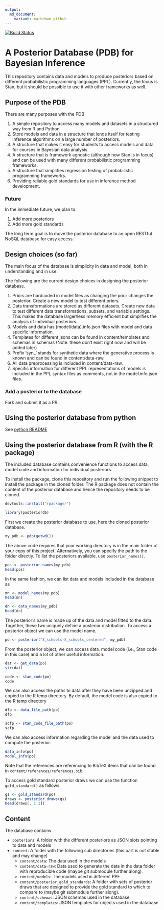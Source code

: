 ```yaml
---
output:
  md_document:
    variant: markdown_github
---
```


<!-- README.md is generated from README.Rmd. Please edit that file -->

[![Build Status](https://travis-ci.org/MansMeg/posteriordb.svg?branch=master)](https://travis-ci.org/MansMeg/posteriordb)

# A Posterior Database (PDB) for Bayesian Inference

This repository contains data and models to produce posteriors based on different probabilistic programming languages (PPL). Currently, the focus is Stan, but it should be possible to use it with other frameworks as well.

## Purpose of the PDB

There are many purposes with the PDB

1. A simple repository to access many models and datasets in a structured way from R and Python
1. Store models and data in a structure that lends itself for testing inference algorithms on a large number of posteriors.
1. A structure that makes it easy for students to access models and data for courses in Bayesian data analysis.
1. A structure that is framework agnostic (although now Stan is in focus) and can be used with many different probabilistic programming frameworks.
1. A structure that simplifies regression testing of probabilistic programming frameworks.
1. Providing reliable gold standards for use in inference method development.

### Future

In the immediate future, we plan to

1. Add more posteriors
1. Add more gold standards

The long term goal is to move the posterior database to an open RESTful NoSQL database for easy access.

## Design choices (so far)

The main focus of the database is simplicity in data and model, both in understanding and in use.

The following are the current design choices in designing the posterior database.

1. Priors are hardcoded in model files as changing the prior changes the posterior.
   Create a new model to test different priors.
1. Data transformations are stored as different datasets.
   Create new data to test different data transformations, subsets, and variable settings. This makes the database larger/less memory efficient but simplifies the analysis of individual posteriors.
1. Models and data has (model/data).info.json files with model and data specific information.
1. Templates for different jsons can be found in content/templates and schemas in schemas (Note: these don't exist right now and will be added later)
1. Prefix 'syn_' stands for synthetic data where the generative process is known and can be found in content/data-raw.
1. All data preprocessing is included in content/data-raw.
1. Specific information for different PPL representations of models is included in the PPL syntax files as comments, not in the model.info.json files.

### Add a posterior to the database

Fork and submit it as a PR.

## Using the posterior database from python
See [python README](./python/README.md)

## Using the posterior database from R (with the R package)

The included database contains convenience functions to access data, model code and information for individual posteriors.

To install the package, clone this repository and run the following snippet to install the package in the cloned folder. The R package does not contain the content of the posterior database and hence the repository needs to be cloned.

```r
devtools::install("rpackage/")
```

```r
library(posteriordb)
```

First we create the posterior database to use, here the cloned posterior database.

```r
my_pdb <- pdb(getwd())
```

The above code requires that your working directory is in the main folder of your copy
of this project. Alternatively, you can specify the path to the folder directly. To list the posteriors available, use `posterior_names()`.

```r
pos <- posterior_names(my_pdb)
head(pos)
```

In the same fashion, we can list data and models included in the database as

```r
mn <- model_names(my_pdb)
head(mn)

dn <- data_names(my_pdb)
head(dn)
```

The posterior's name is made up of the data and model fitted
to the data. Together, these two uniquely define a posterior distribution.
To access a posterior object we can use the model name.

```r
po <- posterior("8_schools-8_schools_centered", my_pdb)
```

From the posterior object, we can access data, model code (i.e., Stan code
in this case) and a lot of other useful information.

```r
dat <- get_data(po)
str(dat)

code <- stan_code(po)
code
```

We can also access the paths to data after they have been unzipped and copied to the R temp directory. By default, the model code is also copied to the R temp directory

```r
dfp <- data_file_path(po)
dfp

scfp <- stan_code_file_path(po)
scfp
```

We can also access information regarding the model and the data used to compute the posterior.

```r
data_info(po)
model_info(po)
```

Note that the references are referencing to BibTeX items that can be found in `content/references/references.bib`.

To access gold standard posterior draws we can use the function `gold_standard()` as follows.

```r
gs <- gold_standard(po)
draws <- posterior_draws(gs)
head(draws[, 1:3])
```


## Content

The database contains

* `posteriors`: A folder with the different posteriors as JSON slots pointing to data and models
* `content`: A folder with the following sub directories (this part is not stable and may change)
  - `content/data`: The data used in the models
  - `content/data-raw`: Data used to generate the data in the data folder with reproducible code (maybe git submodule further along).
  - `content/models`: The models used in different PPF
  - `content/posterior_gold_standards`: A folder with sets of posterior draws that are designed to provide the gold standard to which to compare to (maybe git submodule further along).
  - `content/schemas`: JSON schemas used in the database
  - `content/templates`: JSON templates for objects used in the database
